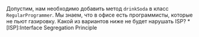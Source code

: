 Допустим, нам необходимо добавить метод `drinkSoda` в класс `RegularProgrammer`. Мы знаем, что в офисе есть программисты, которые не пьют газировку. Какой из вариантов ниже не будет нарушать ISP?
*[ISP]:Interface Segregation Principle
